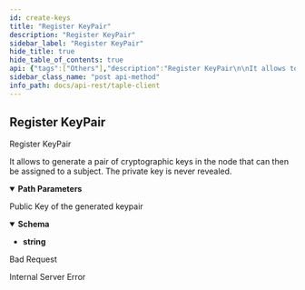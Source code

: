 ```yaml
---
id: create-keys
title: "Register KeyPair"
description: "Register KeyPair"
sidebar_label: "Register KeyPair"
hide_title: true
hide_table_of_contents: true
api: {"tags":["Others"],"description":"Register KeyPair\n\nIt allows to generate a pair of cryptographic keys in the node that can then be assigned to a subject. The private key is never revealed.","operationId":"createKeys","parameters":[{"name":"algorithm","in":"path","description":"Type of algorithm to use (possibilities: Ed25519, Secp256k1)","required":true,"schema":{"type":"string"}}],"responses":{"201":{"description":"Public Key of the generated keypair","content":{"text/plain":{"schema":{"type":"string"},"example":{"public_key":"ELZ_b-kZzdPykcYuRNC2ZZe_2lCTCUoo60GXfR4cuXMw"}}}},"400":{"description":"Bad Request"},"500":{"description":"Internal Server Error"}},"method":"post","path":"/api/keys","security":[],"info":{"title":"taple-client","description":"","contact":{"name":"Open Canarias S.L.","email":"taple@opencanarias.com"},"license":{"name":"AGPL-3.0-only","url":"https://raw.githubusercontent.com/opencanarias/taple-client/main/LICENSE"},"version":"0.3.0-dev"},"postman":{"name":"Register KeyPair","description":{"content":"Register KeyPair\n\nIt allows to generate a pair of cryptographic keys in the node that can then be assigned to a subject. The private key is never revealed.","type":"text/plain"},"url":{"path":["api","keys"],"host":["{{baseUrl}}"],"query":[],"variable":[{"disabled":false,"description":{"content":"(Required) Type of algorithm to use (possibilities: Ed25519, Secp256k1)","type":"text/plain"},"type":"any","value":"","key":"algorithm"}]},"header":[{"key":"Accept","value":"text/plain"}],"method":"POST"}}
sidebar_class_name: "post api-method"
info_path: docs/api-rest/taple-client
---
```



## Register KeyPair



Register KeyPair

It allows to generate a pair of cryptographic keys in the node that can then be assigned to a subject. The private key is never revealed.

<details style={{"marginBottom":"1rem"}} data-collapsed={false} open={true}><summary style={{}}><strong>Path Parameters</strong></summary><div><ul><ParamsItem className={"paramsItem"} param={{"name":"algorithm","in":"path","description":"Type of algorithm to use (possibilities: Ed25519, Secp256k1)","required":true,"schema":{"type":"string"}}}></ParamsItem></ul></div></details><div><ApiTabs><TabItem label={"201"} value={"201"}><div>

Public Key of the generated keypair

</div><div><MimeTabs schemaType={"response"}><TabItem label={"text/plain"} value={"text/plain"}><SchemaTabs><TabItem label={"Schema"} value={"Schema"}><details style={{}} data-collapsed={false} open={true}><summary style={{"textAlign":"left"}}><strong>Schema</strong></summary><div style={{"textAlign":"left","marginLeft":"1rem"}}></div><ul style={{"marginLeft":"1rem"}}><li><div><strong>string</strong></div></li></ul></details></TabItem><TabItem label={"Example"} value={"Example"}><ResponseSamples responseExample={"{\n  \"public_key\": \"ELZ_b-kZzdPykcYuRNC2ZZe_2lCTCUoo60GXfR4cuXMw\"\n}"} language={"shell"}></ResponseSamples></TabItem></SchemaTabs></TabItem></MimeTabs></div></TabItem><TabItem label={"400"} value={"400"}><div>

Bad Request

</div><div></div></TabItem><TabItem label={"500"} value={"500"}><div>

Internal Server Error

</div><div></div></TabItem></ApiTabs></div>
      